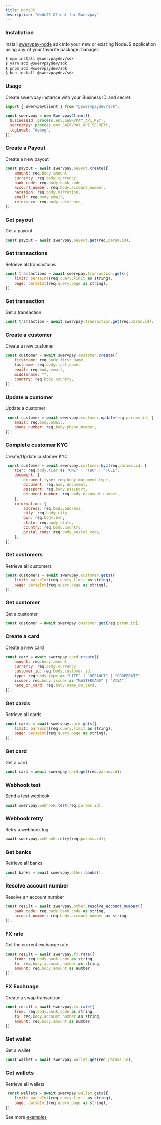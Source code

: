 ```yaml
---
title: NodeJS
description: "NodeJS Client for Swervpay"
---
```


### Installation

Install [swervpay-node](https://www.npmjs.com/package/@swervpaydev/sdk) sdk into your new or existing NodeJS application using any of your favorite package manager.

```bash Shell
$ npm install @swervpaydev/sdk
$ yarn add @swervpaydev/sdk
$ pnpm add @swervpaydev/sdk
$ bun install @swervpaydev/sdk
```

### Usage

Create swervpay instance with your Business ID and secret.

```javascript NodeJS
import { SwervpayClient } from "@swervpaydev/sdk";

const swervpay = new SwervpayClient({
  businessId: process.env.SWERVPAY_API_KEY!,
  secretKey: process.env.SWERVPAY_API_SECRET!,
  logLevel: "debug",
});
```

### Create a Payout

Create a new payout

```javascript NodeJS
const payout = await swervpay.payout.create({
    amount: req.body.amount,
    currency: req.body.currency,
    bank_code: req.body.bank_code,
    account_number: req.body.account_number,
    naration: req.body.narration,
    email: req.body.email,
    reference: req.body.reference,
});
```

### Get payout

Get a payout

```javascript NodeJS
const payout = await swervpay.payout.get(req.param.id);
```

### Get transactions

Retrieve all transactions

```javascript NodeJS
const transactions = await swervpay.transaction.gets({
    limit: parseInt(req.query.limit as string),
    page: parseInt(req.query.page as string),
});
```

### Get transaction

Get a transaction

```javascript NodeJS
const transaction = await swervpay.transaction.get(req.param.id);
```

### Create a customer

Create a new customer

```javascript NodeJS
const customer = await swervpay.customer.create({
    firstname: req.body.first_name,
    lastname: req.body.last_name,
    email: req.body.email,
    middlename: "",
    country: req.body.country,
});
```

### Update a customer

Update a customer

```javascript NodeJS
 const customer = await swervpay.customer.update(req.params.id, {
    email: req.body.email,
    phone_number: req.body.phone_number,
});
```

### Complete customer KYC

Create/Update customer KYC

```javascript NodeJS
 const customer = await swervpay.customer.kyc(req.params.id, {
    tier: req.body.tier as "ONE" | "TWO" | "FULL",
    document: {
        document_type: req.body.document_type,
        document: req.body.document,
        passport: req.body.passport,
        document_number: req.body.document_number,
    },
    information: {
        address: req.body.address,
        city: req.body.city,
        bvn: req.body.bvn,
        state: req.body.state,
        country: req.body.country,
        postal_code: req.body.postal_code,
    },
});
```

### Get customers

Retrieve all customers

```javascript NodeJS
const customers = await swervpay.customer.gets({
    limit: parseInt(req.query.limit as string),
    page: parseInt(req.query.page as string),
});
```

### Get customer

Get a customer

```javascript NodeJS
const customer = await swervpay.customer.get(req.param.id);
```

### Create a card

Create a new card

```javascript NodeJS
const card = await swervpay.card.create({
    amount: req.body.amount,
    currency: req.body.currency,
    customer_id: req.body.customer_id,
    type: req.body.type as "LITE" | "DEFAULT" | "COOPERATE",
    issuer: req.body.issuer as "MASTERCARD" | "VISA",
    name_on_card: req.body.name_on_card,
});
```

### Get cards

Retrieve all cards

```javascript NodeJS
const cards = await swervpay.card.gets({
    limit: parseInt(req.query.limit as string),
    page: parseInt(req.query.page as string),
});
```

### Get card

Get a card

```javascript NodeJS
const card = await swervpay.card.get(req.param.id);
```

### Webhook test

Send a test webhook

```javascript NodeJS
await swervpay.webhook.test(req.params.id);
```

### Webhook retry

Retry a webhook log

```javascript NodeJS
await swervpay.webhook.retry(req.params.id);
```

### Get banks

Retrieve all banks

```javascript NodeJS
const banks = await swervpay.other.banks();
```

### Resolve account number

Resolve an account number

```javascript NodeJS
const result = await swervpay.other.resolve_account_number({
    bank_code: req.body.bank_code as string,
    account_number: req.body.account_number as string,
});
```

### FX rate

Get the current exchange rate

```javascript NodeJS
const result = await swervpay.fx.rate({
    from: req.body.bank_code as string,
    to: req.body.account_number as string,
    amount: req.body.amount as number,
});
```

### FX Exchnage

Create a swap transaction

```javascript NodeJS
const result = await swervpay.fx.rate({
    from: req.body.bank_code as string,
    to: req.body.account_number as string,
    amount: req.body.amount as number,
});
```

### Get wallet

Get a wallet

```javascript NodeJS
const wallet = await swervpay.wallet.get(req.params.id);
```

### Get wallets

Retrieve all wallets

```javascript NodeJS
 const wallets = await swervpay.wallet.gets({
    limit: parseInt(req.query.limit as string),
    page: parseInt(req.query.page as string),
});
```

See more [examples](https://github.com/Swerv-Ltd/swervpay-node/tree/main/examples)